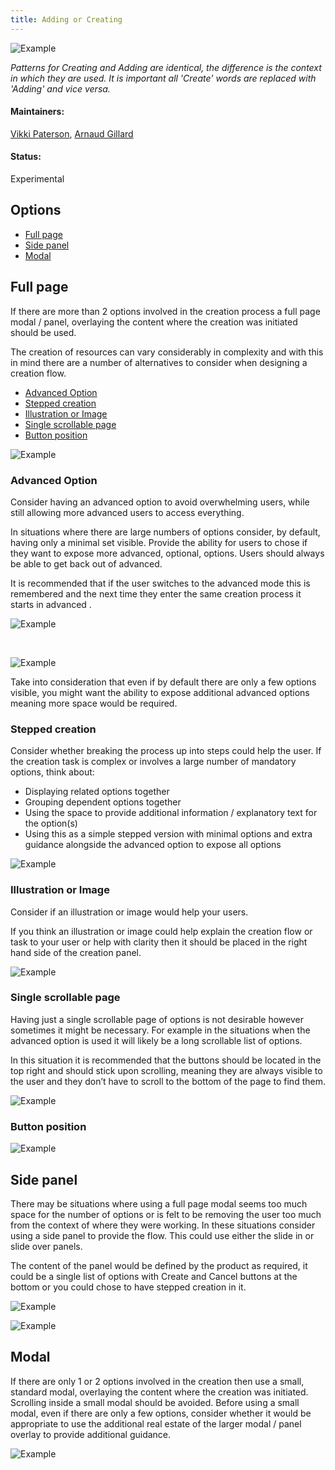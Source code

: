 ```yaml
---
title: Adding or Creating
---
```



<ImageComponent cols="8">

![Example](images/1.jpg)

</ImageComponent>

*Patterns for Creating and Adding are identical, the difference is
the context in which they are used. It is important all 'Create' words are
replaced with 'Adding' and vice versa.*

#### Maintainers:

[Vikki Paterson](https://github.ibm.com/VICTORIA), [Arnaud Gillard](https://github.ibm.com/Arnaud-Gillard)

#### Status:

Experimental

## Options

<AnchorLinks small>

- [Full page](#full-page)
- [Side panel](#side-panel)
- [Modal](#modal)

</AnchorLinks>


## Full page

If there are more than 2 options involved in the creation process a full page modal / panel, overlaying the content where the creation was initiated should be used. 

The creation of resources can vary considerably in complexity and with this in mind there are a number of alternatives to consider when designing a creation flow.

<AnchorLinks small>

- [Advanced Option](#advanced-option)
- [Stepped creation](#stepped-creation)
- [Illustration or Image](#illustration-or-image)
- [Single scrollable page](#single-scrollable-page)
- [Button position](#button-position)

</AnchorLinks>

<ImageComponent cols="8">

![Example](images/2.jpg)

</ImageComponent>


### Advanced Option

Consider having an advanced option to avoid overwhelming users, while still allowing more advanced users to access everything.

In situations where there are large numbers of options consider, by default, having only a minimal set visible. Provide the ability for users to chose if they want to expose more advanced, optional, options. Users should always be able to get back out of advanced.

It is recommended that if the user switches to the advanced mode this is remembered and the next time they enter the same creation process it starts in advanced .

<ImageComponent cols="4">

![Example](images/3.jpg)

</ImageComponent>
<br />
<ImageComponent cols="8">

![Example](images/4.jpg)

</ImageComponent>

Take into consideration that even if by default there are only a few options visible, you might want the ability to expose additional advanced options meaning more space would be required.


### Stepped creation
Consider whether breaking the process up into steps could help the user. 
If the creation task is complex or involves a large number of mandatory options, think about:
- Displaying related options together
- Grouping dependent options together
- Using the space to provide additional information / explanatory text for the option(s) 
- Using this as a simple stepped version with minimal options and extra guidance alongside the advanced option to expose all options 

<ImageComponent cols="8">

![Example](images/5.jpg)

</ImageComponent>


### Illustration or Image
Consider if an illustration or image would help your users.

If you think an illustration or image could help explain the creation flow or task to your user or help with clarity then it should be placed in the right hand side of the creation panel.

<ImageComponent cols="8">

![Example](images/6.jpg)

</ImageComponent>

### Single scrollable page
Having just a single scrollable page of options is not desirable however sometimes it might be necessary.  For example in the situations when the advanced option is used it will likely be a long scrollable list of options.

In this situation it is recommended that the buttons should be located in the top right and should stick upon scrolling, meaning they are always visible to the user and they don’t have to scroll to the bottom of the page to find them.
<ImageComponent cols="8">

![Example](images/7.jpg)

</ImageComponent>


### Button position

<ImageComponent cols="8">

![Example](images/8.jpg)

</ImageComponent>


## Side panel
There may be situations where using a full page modal seems too much space for the number of options or is felt to be removing the user too much from the context of where they were working. In these situations consider using a side panel to provide the flow. This could use either the slide in or slide over panels.

The content of the panel would be defined by the product as required, it could be a single list of options with Create and Cancel buttons at the bottom or you could chose to have stepped creation in it.

<ImageComponent cols="8">

![Example](images/9.jpg)

</ImageComponent>

<ImageComponent cols="8">

![Example](images/10.jpg)

</ImageComponent>



## Modal
If there are only 1 or 2 options involved in the creation then use a small, standard modal, overlaying the content where the creation was initiated. Scrolling inside a small modal should be avoided. Before using a small modal, even if there are only a few options, consider whether it would be appropriate to use the additional real estate of the larger modal / panel overlay to provide additional guidance.

<ImageComponent cols="6">

![Example](images/11.jpg)

</ImageComponent>
